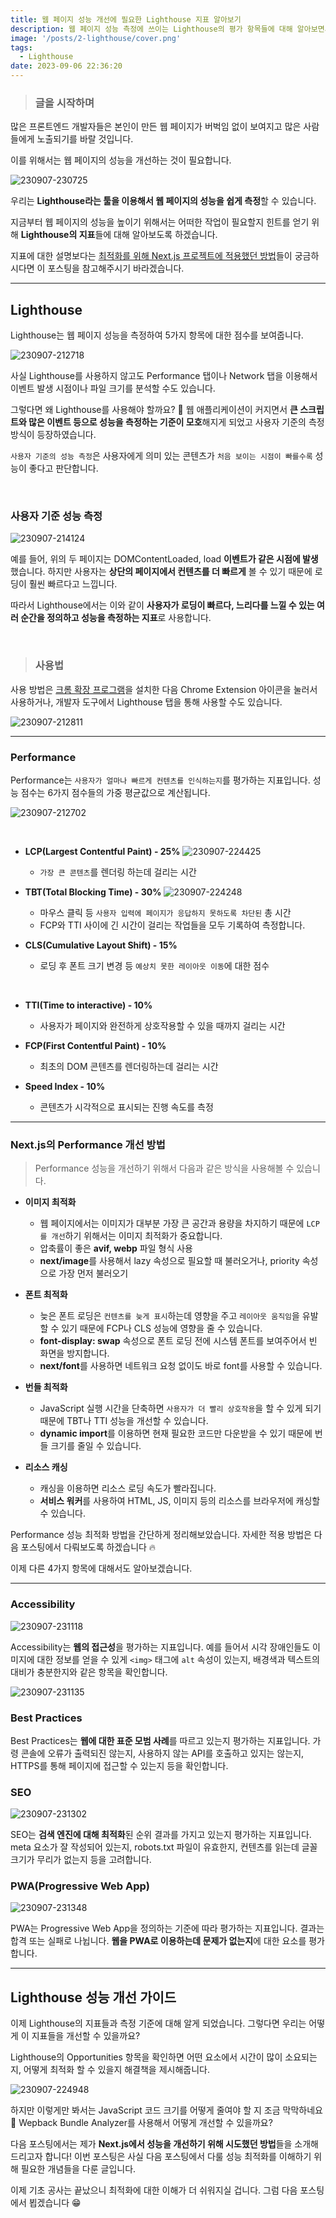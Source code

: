 ```yaml
---
title: 웹 페이지 성능 개선에 필요한 Lighthouse 지표 알아보기
description: 웹 페이지 성능 측정에 쓰이는 Lighthouse의 평가 항목들에 대해 알아보면서 성능 개선 방법을 고민해봅시다.
image: '/posts/2-lighthouse/cover.png'
tags:
  - Lighthouse
date: 2023-09-06 22:36:20
---
```


> ### 글을 시작하며

많은 프론트엔드 개발자들은 본인이 만든 웹 페이지가 버벅임 없이 보여지고 많은 사람들에게 노출되기를 바랄 것입니다.

이를 위해서는 웹 페이지의 성능을 개선하는 것이 필요합니다.

![230907-230725](/posts/2-lighthouse/cover.png)

우리는 **Lighthouse라는 툴을 이용해서 웹 페이지의 성능을 쉽게 측정**할 수 있습니다.

지금부터 웹 페이지의 성능을 높이기 위해서는 어떠한 작업이 필요할지 힌트를 얻기 위해 **Lighthouse의 지표**들에 대해 알아보도록 하겠습니다.

지표에 대한 설명보다는 [최적화를 위해 Next.js 프로젝트에 적용했던 방법](http://enjoydev.life/blog/nextjs/3-performance)들이 궁금하시다면 이 포스팅을 참고해주시기 바라겠습니다.

---

## Lighthouse

Lighthouse는 웹 페이지 성능을 측정하여 5가지 항목에 대한 점수를 보여줍니다.

![230907-212718](/posts/2-lighthouse/230907-212718.png)

사실 Lighthouse를 사용하지 않고도 Performance 탭이나 Network 탭을 이용해서 이벤트 발생 시점이나 파일 크기를 분석할 수도 있습니다.

그렇다면 왜 Lighthouse를 사용해야 할까요? 🤔
웹 애플리케이션이 커지면서 **큰 스크립트와 많은 이벤트 등으로 성능을 측정하는 기준이 모호**해지게 되었고 사용자 기준의 측정 방식이 등장하였습니다.

`사용자 기준의 성능 측정`은 사용자에게 의미 있는 콘텐츠가 `처음 보이는 시점이 빠를수록` 성능이 좋다고 판단합니다.

<br />

### 사용자 기준 성능 측정

![230907-214124](/posts/2-lighthouse/230907-214124.png)

예를 들어, 위의 두 페이지는 DOMContentLoaded, load **이벤트가 같은 시점에 발생**했습니다. 하지만 사용자는 **상단의 페이지에서 컨텐츠를 더 빠르게** 볼 수 있기 때문에 로딩이 훨씬 빠르다고 느낍니다.

따라서 Lighthouse에서는 이와 같이 **사용자가 로딩이 빠르다, 느리다를 느낄 수 있는 여러 순간을 정의하고 성능을 측정하는 지표**로 사용합니다.

<br />

> ### 사용법

사용 방법은 [크롬 확장 프로그램](https://chrome.google.com/webstore/detail/lighthouse/blipmdconlkpinefehnmjammfjpmpbjk?hl=ko)을 설치한 다음 Chrome Extension 아이콘을 눌러서 사용하거나, 개발자 도구에서 Lighthouse 탭을 통해 사용할 수도 있습니다.

![230907-212811](/posts/2-lighthouse/230907-212811.png)

---

### Performance

Performance는 `사용자가 얼마나 빠르게 컨텐츠를 인식하는지`를 평가하는 지표입니다.
성능 점수는 6가지 점수들의 가중 평균값으로 계산됩니다.

![230907-212702](/posts/2-lighthouse/230907-212702.png)

<br />

- **LCP(Largest Contentful Paint) - 25%**
  ![230907-224425](/posts/2-lighthouse/230907-224425.png)

  - `가장 큰 콘텐츠`를 렌더링 하는데 걸리는 시간

- **TBT(Total Blocking Time) - 30%**
  ![230907-224248](/posts/2-lighthouse/230907-224248.png)

  - 마우스 클릭 등 `사용자 입력에 페이지가 응답하지 못하도록 차단된` 총 시간
  - FCP와 TTI 사이에 긴 시간이 걸리는 작업들을 모두 기록하여 측정합니다.

- **CLS(Cumulative Layout Shift) - 15%**

  - 로딩 후 폰트 크기 변경 등 `예상치 못한 레이아웃 이동`에 대한 점수

<br />

- **TTI(Time to interactive) - 10%**

  - 사용자가 페이지와 완전하게 상호작용할 수 있을 때까지 걸리는 시간

- **FCP(First Contentful Paint) - 10%**

  - 최초의 DOM 콘텐츠를 렌더링하는데 걸리는 시간

- **Speed Index - 10%**
  - 콘텐츠가 시각적으로 표시되는 진행 속도를 측정

---

### Next.js의 Performance 개선 방법

> Performance 성능을 개선하기 위해서 다음과 같은 방식을 사용해볼 수 있습니다.

- **이미지 최적화**

  - 웹 페이지에서는 이미지가 대부분 가장 큰 공간과 용량을 차지하기 때문에 `LCP를 개선`하기 위해서는 이미지 최적화가 중요합니다.
  - 압축률이 좋은 **avif, webp** 파일 형식 사용
  - **next/image**를 사용해서 lazy 속성으로 필요할 때 불러오거나, priority 속성으로 가장 먼저 불러오기

- **폰트 최적화**

  - 늦은 폰트 로딩은 `컨텐츠를 늦게 표시`하는데 영향을 주고 `레이아웃 움직임`을 유발할 수 있기 때문에 FCP나 CLS 성능에 영향을 줄 수 있습니다.
  - **font-display: swap** 속성으로 폰트 로딩 전에 시스템 폰트를 보여주어서 빈 화면을 방지합니다.
  - **next/font**를 사용하면 네트워크 요청 없이도 바로 font를 사용할 수 있습니다.

- **번들 최적화**

  - JavaScript 실행 시간을 단축하면 `사용자가 더 빨리 상호작용`을 할 수 있게 되기 때문에 TBT나 TTI 성능을 개선할 수 있습니다.
  - **dynamic import**를 이용하면 현재 필요한 코드만 다운받을 수 있기 때문에 번들 크기를 줄일 수 있습니다.

- **리소스 캐싱**
  - 캐싱을 이용하면 리소스 로딩 속도가 빨라집니다.
  - **서비스 워커**를 사용하여 HTML, JS, 이미지 등의 리소스를 브라우저에 캐싱할 수 있습니다.

Performance 성능 최적화 방법을 간단하게 정리해보았습니다. 자세한 적용 방법은 다음 포스팅에서 다뤄보도록 하겠습니다 🔥

이제 다른 4가지 항목에 대해서도 알아보겠습니다.

---

### Accessibility

![230907-231118](/posts/2-lighthouse/230907-231118.png)

Accessibility는 **웹의 접근성**을 평가하는 지표입니다.
예를 들어서 시각 장애인들도 이미지에 대한 정보를 얻을 수 있게 `<img>` 태그에 `alt` 속성이 있는지, 배경색과 텍스트의 대비가 충분한지와 같은 항목을 확인합니다.

![230907-231135](/posts/2-lighthouse/230907-231135.png)

### Best Practices

Best Practices는 **웹에 대한 표준 모범 사례**를 따르고 있는지 평가하는 지표입니다.
가령 콘솔에 오류가 출력되진 않는지, 사용하지 않는 API를 호출하고 있지는 않는지, HTTPS를 통해 페이지에 접근할 수 있는지 등을 확인합니다.

### SEO

![230907-231302](/posts/2-lighthouse/230907-231302.png)

SEO는 **검색 엔진에 대해 최적화**된 순위 결과를 가지고 있는지 평가하는 지표입니다.
meta 요소가 잘 작성되어 있는지, robots.txt 파일이 유효한지, 컨텐츠를 읽는데 글꼴 크기가 무리가 없는지 등을 고려합니다.

### PWA(Progressive Web App)

![230907-231348](/posts/2-lighthouse/230907-231348.png)

PWA는 Progressive Web App을 정의하는 기준에 따라 평가하는 지표입니다. 결과는 합격 또는 실패로 나뉩니다.
**웹을 PWA로 이용하는데 문제가 없는지**에 대한 요소를 평가합니다.

---

## Lighthouse 성능 개선 가이드

이제 Lighthouse의 지표들과 측정 기준에 대해 알게 되었습니다.
그렇다면 우리는 어떻게 이 지표들을 개선할 수 있을까요?

Lighthouse의 Opportunities 항목을 확인하면 어떤 요소에서 시간이 많이 소요되는지, 어떻게 최적화 할 수 있을지 해결책을 제시해줍니다.

![230907-224948](/posts/2-lighthouse/230907-224948.png)

하지만 이렇게만 봐서는 JavaScript 코드 크기를 어떻게 줄여야 할 지 조금 막막하네요 🤯
Wepback Bundle Analyzer를 사용해서 어떻게 개선할 수 있을까요?

다음 포스팅에서는 제가 **Next.js에서 성능을 개선하기 위해 시도했던 방법**들을 소개해드리고자 합니다! 이번 포스팅은 사실 다음 포스팅에서 다룰 성능 최적화를 이해하기 위해 필요한 개념들을 다룬 글입니다.

이제 기초 공사는 끝났으니 최적화에 대한 이해가 더 쉬워지실 겁니다.
그럼 다음 포스팅에서 뵙겠습니다 😁

